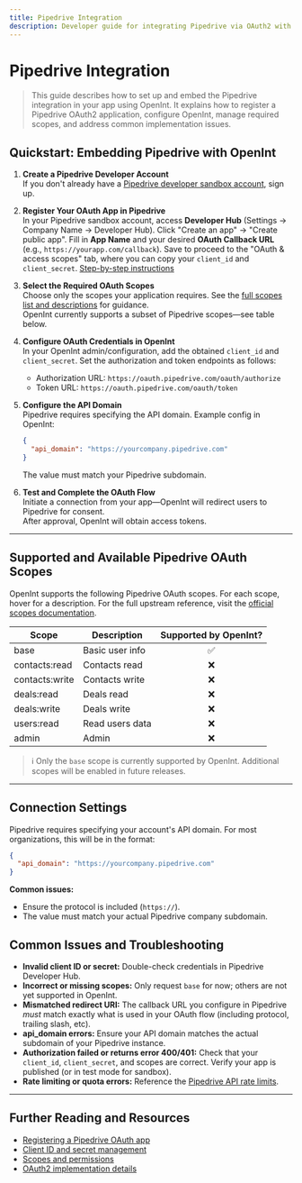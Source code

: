 ```yaml
---
title: Pipedrive Integration
description: Developer guide for integrating Pipedrive via OAuth2 with OpenInt
---
```


# Pipedrive Integration

> This guide describes how to set up and embed the Pipedrive integration in your app using OpenInt. It explains how to register a Pipedrive OAuth2 application, configure OpenInt, manage required scopes, and address common implementation issues.

## Quickstart: Embedding Pipedrive with OpenInt

1. **Create a Pipedrive Developer Account**  
   If you don't already have a [Pipedrive developer sandbox account](https://developers.pipedrive.com/), sign up.
2. **Register Your OAuth App in Pipedrive**  
   In your Pipedrive sandbox account, access **Developer Hub** (Settings → Company Name → Developer Hub).
   Click "Create an app" → "Create public app".
   Fill in **App Name** and your desired **OAuth Callback URL** (e.g., `https://yourapp.com/callback`).
   Save to proceed to the "OAuth & access scopes" tab, where you can copy your `client_id` and `client_secret`.
   [Step-by-step instructions](https://pipedrive.readme.io/docs/marketplace-registering-the-app)
3. **Select the Required OAuth Scopes**  
   Choose only the scopes your application requires. See the [full scopes list and descriptions](https://pipedrive.readme.io/docs/marketplace-scopes-and-permissions-explanations) for guidance.  
   OpenInt currently supports a subset of Pipedrive scopes—see table below.
4. **Configure OAuth Credentials in OpenInt**  
   In your OpenInt admin/configuration, add the obtained `client_id` and `client_secret`.
   Set the authorization and token endpoints as follows:
     - Authorization URL: `https://oauth.pipedrive.com/oauth/authorize`
     - Token URL: `https://oauth.pipedrive.com/oauth/token`
5. **Configure the API Domain**  
   Pipedrive requires specifying the API domain. Example config in OpenInt:

   ```json
   {
     "api_domain": "https://yourcompany.pipedrive.com"
   }
   ```
   The value must match your Pipedrive subdomain.
6. **Test and Complete the OAuth Flow**  
   Initiate a connection from your app—OpenInt will redirect users to Pipedrive for consent.  
   After approval, OpenInt will obtain access tokens.

---

## Supported and Available Pipedrive OAuth Scopes

OpenInt supports the following Pipedrive OAuth scopes. For each scope, hover for a description. For the full upstream reference, visit the [official scopes documentation](https://pipedrive.readme.io/docs/marketplace-scopes-and-permissions-explanations).

| Scope           | Description                                                                                                    | Supported by OpenInt? |
|-----------------|----------------------------------------------------------------------------------------------------------------|:---------------------:|
| base            | <Tooltip tip="Provides access to basic user information such as name, email, and company details. Does not include access to any deal, person, or organization data.">Basic user info</Tooltip>                                | ✅                  |
| contacts:read   | <Tooltip tip="Allows read-only access to contacts (persons and organizations) including their details, but doesn't permit any modifications.">Contacts read</Tooltip>                 | ❌                  |
| contacts:write  | <Tooltip tip="Provides read and write access to contacts (persons and organizations), allowing creation, modification, and deletion of contact information.">Contacts write</Tooltip>       | ❌                  |
| deals:read      | <Tooltip tip="Grants read-only access to deals including their stages, values, and associated data, but doesn't allow any changes.">Deals read</Tooltip>                              | ❌                  |
| deals:write     | <Tooltip tip="Provides full access to deals including creating, modifying, and deleting deals, as well as changing deal stages.">Deals write</Tooltip>                                | ❌                  |
| users:read      | <Tooltip tip="Allows reading user information across the organization, including team members' details, but no modifications.">Read users data</Tooltip>                              | ❌                  |
| admin           | <Tooltip tip="Provides full administrative access including organization settings, user management, and all data. This is the most privileged scope.">Admin</Tooltip>                   | ❌                  |

> ℹ️ Only the `base` scope is currently supported by OpenInt. Additional scopes will be enabled in future releases.

---

## Connection Settings

Pipedrive requires specifying your account's API domain. For most organizations, this will be in the format:

```json
{
  "api_domain": "https://yourcompany.pipedrive.com"
}
```

**Common issues:**
- Ensure the protocol is included (`https://`).
- The value must match your actual Pipedrive company subdomain.

## Common Issues and Troubleshooting

- **Invalid client ID or secret:** Double-check credentials in Pipedrive Developer Hub.
- **Incorrect or missing scopes:** Only request `base` for now; others are not yet supported in OpenInt.
- **Mismatched redirect URI:** The callback URL you configure in Pipedrive *must* match exactly what is used in your OAuth flow (including protocol, trailing slash, etc).
- **api_domain errors:** Ensure your API domain matches the actual subdomain of your Pipedrive instance.
- **Authorization failed or returns error 400/401:** Check that your `client_id`, `client_secret`, and scopes are correct. Verify your app is published (or in test mode for sandbox).
- **Rate limiting or quota errors:** Reference the [Pipedrive API rate limits](https://pipedrive.readme.io/docs/api-rates-limits).

---

## Further Reading and Resources

- [Registering a Pipedrive OAuth app](https://pipedrive.readme.io/docs/marketplace-registering-the-app)
- [Client ID and secret management](https://pipedrive.readme.io/docs/client-id-and-client-secret)
- [Scopes and permissions](https://pipedrive.readme.io/docs/marketplace-scopes-and-permissions-explanations)
- [OAuth2 implementation details](https://pipedrive.readme.io/docs/marketplace-oauth-authorization)
